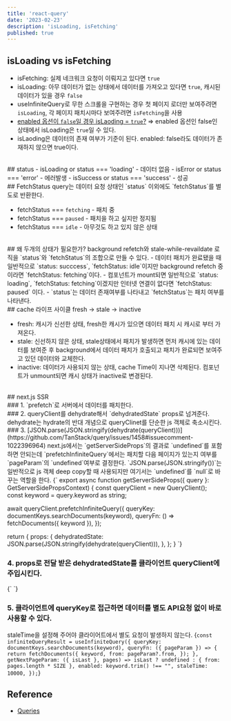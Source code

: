 ```yaml
---
title: 'react-query'
date: '2023-02-23'
description: 'isLoading, isFetching'
published: true
---
```


## isLoading vs isFetching
- isFetching: 실제 네크워크 요청이 이뤄지고 있다면 `true`
- isLoading: 아무 데이터가 없는 상태에서 데이터를 가져오고 있다면 `true`, 캐시된 데이터가 있을 경우 `false`
- useInfiniteQuery로 무한 스크롤을 구현하는 경우 첫 페이지 로더만 보여주려면 `isLoading`, 각 페이지 패치시마다 보여주려면 `isFetching`을 사용
- [enabled 옵션이 `false`일 경우 isLaoding = `true`?](https://github.com/TanStack/query/issues/3584)  => enabled 옵션인 false인 상태에서 isLoading은 `true`일 수 있다.
- isLaoding은 데이터의 존재 여부가 기준이 된다. enabled: false라도 데이터가 존재하지 않으면 true이다.

<br/>
## status
- isLoading or status === 'loading' - 데이터 없음
- isError or status === 'error' - 에러발생
- isSuccess or status === 'success' - 성공
<br/>
## FetchStatus
query는 데이터 요청 상태인 `status` 이외에도 `fetchStatus`를 별도로 반환한다.

- fetchStatus === `fetching` - 패치 중
- fetchStatus === `paused` - 패치을 하고 싶지만 정지됨
- fetchStatus === `idle` - 아무것도 하고 있지 않은 상태
<br/>
## 왜 두개의 상태가 필요한가?
background refetch와 stale-while-revaildate 로직을 `status`와 `fetchStatus`의 조합으로 만들 수 있다.
- 데이터 패치가 완료됐을 때 일반적으로 `status: succcess`, `fetchStatus: idle`이지만 background refetch 중이라면 `fetchStatus: fetching`이다.
- 컴포넌트가 mount되면 일반적으로 `status: loading`, `fetchStatus: fetching`이겠지만 인터넷 연결이 없다면 `fetchStatus: paused` 이다.
- `status`는 데이터 존재여부를 나타내고 `fetchStatus`는 패치 여부를 나타낸다.
<br/>
## cache 라이프 사이클
fresh -> stale -> inactive

- fresh: 캐시가 신선한 상태, fresh한 캐시가 있으면 데이터 패치 시 캐시로 부터 가져온다.
- stale: 신선하지 않은 상태, stale상태에서 패치가 발생하면 먼저 캐시에 있는 데이터를 보여준 후
 background에서 데이터 패치가 호출되고 패치가 완료되면 보여주고 있던 데이터와 교체한다.
- inactive: 데이터가 사용되지 않는 상태, cache Time이 지나면 삭제된다. 컴포넌트가 unmount되면 캐시 상태가 inactive로 변경된다.
<br/>
## next.js SSR
<br/>
### 1. `prefetch`로 서버에서 데이터를 패치한다.
<br/>
### 2. queryClient를 dehydrate해서 `dehydratedState` props로 넘겨준다.
dehydrate는 hydrate의 반대 개념으로 queryClinet를 단순한 js 객체로 축소시킨다. 
<br/>
### 3. [JSON.parse(JSON.stringify(dehydrate(queryClient)))](https://github.com/TanStack/query/issues/1458#issuecomment-1022396964)
next.js에서는 `getServerSideProps`의 결과로 `undefined`를 포함하면 안되는데
`prefetchInfiniteQuery`에서는 패치할 다음 페이지가 있는지 여부를 `pageParam`의 `undefined`여부로 결정한다.
`JSON.parse(JSON.stringify())`는 일반적으로 js 객체 deep copy할 때 사용되지만 여기서는 `undefined`를 `null`로 바꾸는 역할을 한다.

<CodeBlock>
{`
export async function getServerSideProps({ query }: GetServerSidePropsContext) {
  const queryClient = new QueryClient();
  const keyword = query.keyword as string;

  await queryClient.prefetchInfiniteQuery({
    queryKey: documentKeys.searchDocuments(keyword),
    queryFn: () => fetchDocuments({ keyword }),
  });

  return {
    props: {
      dehydratedState: JSON.parse(JSON.stringify(dehydrate(queryClient))),
    },
  };
}
`}
</CodeBlock>
<br />

### 4. props로 전달 받은 dehydratedState를 클라이언트 queryClient에 주입시킨다.
<CodeBlock>
{`
    <ReactQueryProvider>  
      <Hydrate state={pageProps.dehydratedState}>
        <Component {...pageProps} />
      </Hydrate>
    </ReactQueryProvider>
`}
</CodeBlock>
<br />

### 5. 클라이언트에 queryKey로 접근하면 데이터를 별도 API요청 없이 바로 사용할 수 있다.
staleTime을 설정해 주어야 클라이어트에서 별도 요청이 발생하지 않는다.
<CodeBlock>
{`
  const infiniteQueryResult = useInfiniteQuery({
    queryKey: documentKeys.searchDocuments(keyword),
    queryFn: ({ pageParam }) => {
      return fetchDocuments({
        keyword,
        from: pageParam?.from,
      });
    },
    getNextPageParam: ({ isLast }, pages) =>
      isLast ? undefined : { from: pages.length * SIZE },
    enabled: keyword.trim() !== "",
    staleTime: 10000,
  });
`}
</CodeBlock>
<br />

## Reference
- [Queries](https://tanstack.com/query/v4/docs/react/guides/queries#fetchstatus)